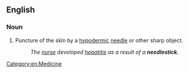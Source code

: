 ==English==
{{wikipedia|Needlestick injury}}

===Noun===
{{en-noun}}

# Puncture of the skin by a [[hypodermic]] [[needle]] or other sharp object.
#: ''The [[nurse]] developed [[hepatitis]] as a result of a '''needlestick'''.''

[[Category:en:Medicine]]